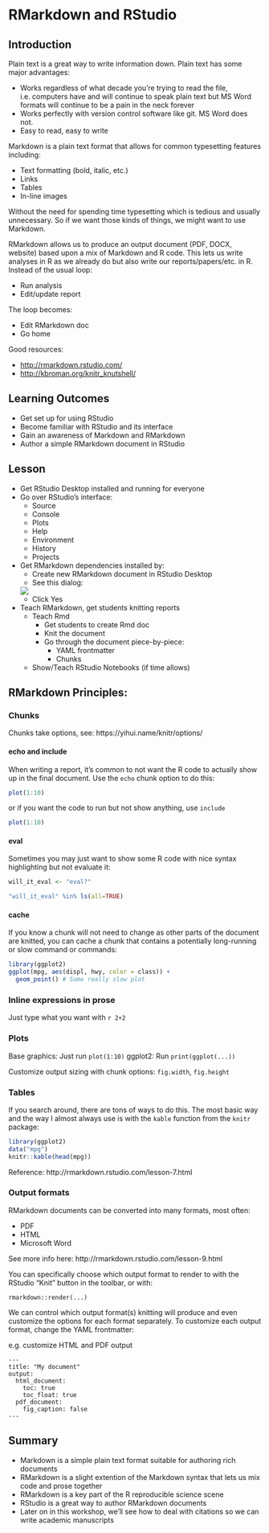 # RMarkdown and RStudio {#rmarkdown}

## Introduction



Plain text is a great way to write information down. Plain text has some major advantages:

- Works regardless of what decade you're trying to read the file, i.e. computers have and will continue to speak plain text but MS Word formats will continue to be a pain in the neck forever
- Works perfectly with version control software like git. MS Word does not.
- Easy to read, easy to write

Markdown is a plain text format that allows for common typesetting features including:

- Text formatting (bold, italic, etc.)
- Links
- Tables
- In-line images

Without the need for spending time typesetting which is tedious and usually unnecessary.
So if we want those kinds of things, we might want to use Markdown.

RMarkdown allows us to produce an output document (PDF, DOCX, website) based upon a mix of Markdown and R code.
This lets us write analyses in R as we already do but also write our reports/papers/etc. in R.
Instead of the usual loop:

- Run analysis
- Edit/update report

The loop becomes:

- Edit RMarkdown doc
- Go home

Good resources:

- [http://rmarkdown.rstudio.com/](http://rmarkdown.rstudio.com/)
- [http://kbroman.org/knitr_knutshell/](http://kbroman.org/knitr_knutshell/)

## Learning Outcomes

- Get set up for using RStudio
- Become familiar with RStudio and its interface
- Gain an awareness of Markdown and RMarkdown
- Author a simple RMarkdown document in RStudio

## Lesson

- Get RStudio Desktop installed and running for everyone
- Go over RStudio's interface:
  - Source 
  - Console
  - Plots
  - Help
  - Environment
  - History
  - Projects
  
- Get RMarkdown dependencies installed by:
    - Create new RMarkdown document in RStudio Desktop
    - See this dialog:
    
    ![](images/install-packages.png)
    - Click Yes
    
- Teach RMarkdown, get students knitting reports
    - Teach Rmd
        - Get students to create Rmd doc
        - Knit the document
        - Go through the document piece-by-piece:
            - YAML frontmatter
            - Chunks
    - Show/Teach RStudio Notebooks (if time allows)

## RMarkdown Principles:

### Chunks

Chunks take options, see: https://yihui.name/knitr/options/

#### echo and include

When writing a report, it's common to not want the R code to actually show up in the final document.
Use the `echo` chunk option to do this:

```r
plot(1:10)
```

or if you want the code to run but not show anything, use `include`


```r
plot(1:10)
```

#### eval

Sometimes you may just want to show some R code with nice syntax highlighting but not evaluate it:

```r
will_it_eval <- "eval?"
```

```r
"will_it_eval" %in% ls(all=TRUE)
```

#### cache

If you know a chunk will not need to change as other parts of the document are knitted, you can cache a chunk that contains a potentially long-running or slow command or commands:


```r
library(ggplot2)
ggplot(mpg, aes(displ, hwy, color = class)) + 
  geom_point() # Some really slow plot
```

### Inline expressions in prose

Just type what you want with `r 2+2`

### Plots

Base graphics: Just run `plot(1:10)`
ggplot2: Run `print(ggplot(...))`

Customize output sizing with chunk options: `fig.width`, `fig.height`

### Tables

If you search around, there are tons of ways to do this. The most basic way and the way I almost always use is with the `kable` function from the `knitr` package:

```r
library(ggplot2)
data("mpg")
knitr::kable(head(mpg))
```

Reference: http://rmarkdown.rstudio.com/lesson-7.html

### Output formats

RMarkdown documents can be converted into many formats, most often:

- PDF
- HTML
- Microsoft Word

See more info here: http://rmarkdown.rstudio.com/lesson-9.html

You can specifically choose which output format to render to with the RStudio "Knit" button in the toolbar, or with:

```
rmarkdown::render(...)
```

We can control which output format(s) knitting will produce and even customize the options for each format separately.
To customize each output format, change the YAML frontmatter:

e.g. customize HTML and PDF output

```
---
title: "My document"
output:
  html_document:
    toc: true
    toc_float: true
  pdf_document:
    fig_caption: false
---

```

## Summary

- Markdown is a simple plain text format suitable for authoring rich documents
- RMarkdown is a slight extention of the Markdown syntax that lets us mix code and prose together
- RMarkdown is a key part of the R reproducible science scene
- RStudio is a great way to author RMarkdown documents
- Later on in this workshop, we'll see how to deal with citations so we can write academic manuscripts
